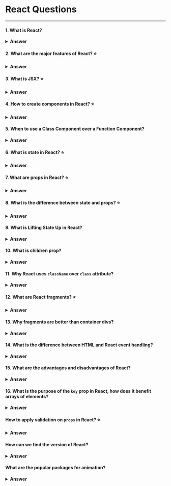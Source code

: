
<Head>
  <title>React | Frontend.wiki</title>
</Head>

# React Questions

---

#### 1. What is React?

<details>
  <summary>
    <strong>Answer</strong>
  </summary>
  React is a JavaScript library used for building fast and interactive user interfaces. It focuses on creating reusable components and updates the UI efficiently using a virtual DOM, ensuring only the necessary parts of the page are re-rendered. This makes React ideal for building dynamic single-page applications.
</details>

#### 2. What are the major features of React? ⭐

<details>
  <summary>
    <strong>Answer</strong>
  </summary>
  Here are the major features of React:

  - **Component-based architecture**: UI is divided into reusable components.
  - **Virtual DOM**: Efficiently updates only parts of the UI that change, improving performance.
  - **JSX (JavaScript XML)**: A syntax extension that allows HTML with JavaScript.
  - **Unidirectional or One-way data flow**: Data flows from parent to child components.
  - **Server-side rendering**: which is useful for Search Engine Optimizations(SEO).
</details>

#### 3. What is JSX? ⭐

<details>
  <summary>
    <strong>Answer</strong>
  </summary>
  __JSX (JavaScript XML)__ is a syntax extension for JavaScript used in React to describe the UI structure. It looks similar to HTML but is written within JavaScript. JSX allows you to write elements and components in a more intuitive way by mixing HTML-like syntax with JavaScript logic. Nowadays, we're also using __TSX (TypeScript XML)__, which is a TypeScript extension of JSX, used for adding type safety to React components, making code more robust and reducing errors by leveraging TypeScript's static typing system.

  For example, this JSX code:
  ```javascript
  const element = <h1>Hello, world!</h1>;
  ```
  is transpiled into regular JavaScript code like:
  ```javascript
  const element = React.createElement('h1', null, 'Hello, world!');
  ```
  **Note:** JSX is stricter than HTML.
</details>

#### 4. How to create components in React? ⭐

<details>
  <summary>
    <strong>Answer</strong>
  </summary>
  In React, components can be created as functional or class components. Here's how to create both types:
  1. **Function Components:** A functional component is a JavaScript function that returns JSX.
  ```jsx
  function Welcome() {
    return <h1>Hello, World!</h1>;
  }
  ```
  2. **Class Components:** A class component is an ES6 class that extends React.Component and has a render() method returning JSX.
  ```jsx
  class Welcome extends React.Component {
    render() {
      return <h1>Hello, World!</h1>;
    }
  }
  ```
  **Note:** Since the introduction of Hooks in React 16.8, functional components have become the preferred approach for building components, offering a simpler and more concise alternative to class components.
</details>

#### 5. When to use a Class Component over a Function Component?

<details>
  <summary>
    <strong>Answer</strong>
  </summary>
  Class components are now rarely used in modern React development due to the introduction of hooks, which provide all the functionality previously exclusive to class components.
  - **Legacy codebases**: Class components are still used in older projects built before React 16.8.
  - **Third-party libraries**: Some older libraries may still expect class components.
  - **Familiarity**: Teams or developers accustomed to class components may continue using them, though it's rare. 

  Function components with hooks are preferred in modern React development.
</details>

#### 6. What is state in React? ⭐

<details>
  <summary>
    <strong>Answer</strong>
  </summary>
  In React, **state** refers to an object that holds dynamic data for a component, that may change over the lifetime of the component. Also, whenever the state changes, the component re-renders.
  
  Example:
  ```jsx
  import React, { useState } from 'react';

  function Counter() {
    const [count, setCount] = useState(0); // Declare state variable

    return (
      <div>
        <p>You clicked {count} times</p>
        <button onClick={() => setCount(count + 1)}>Click me</button>
      </div>
    );
  }
  ```
  **Note:** We use the `useState` hook in functional components to manage state.
</details>

#### 7. What are props in React? ⭐

<details>
  <summary>
    <strong>Answer</strong>
  </summary>
  In React, **props** (short for properties) are a way to pass data from one component to another i.e., from a parent component to a child component. Props are read-only, meaning a component cannot modify its own props.

  Example:
  ```jsx
  function ChildComponent({name}) {
    return <h1>Hello, {name}!</h1>;
  }

  function ParentComponent() {
    return <ChildComponent name="Tushar" />;
  }
  ```
  In this example, the <em>ChildComponent</em> component receives the name prop from the <em>ParentComponent</em> component and displays it, resulting in the output "Hello, Tushar!".
</details>

#### 8. What is the difference between state and props? ⭐

<details>
  <summary>
    <strong>Answer</strong>
  </summary>
  Differences between state and props:
  | State | Props |
  | -------------------------------------------- | -------------------------------------------- |
  | An object that holds data managed within a component. | Data passed from a parent component to a child. |
  | Mutable; can be changed using `setState`. | Immutable; cannot be modified by the child component. |
</details>

#### 9. What is Lifting State Up in React?

<details>
  <summary>
    <strong>Answer</strong>
  </summary>
  **Lifting State Up** in React refers to the practice of moving state management from a child component to a common parent component. This approach allows multiple child components to share the same state.
</details>

#### 10. What is children prop?

<details>
  <summary>
    <strong>Answer</strong>
  </summary>
  The **children prop** in React is a special prop that allows components to pass and render nested elements or components.

  Example:
  ```jsx
  function MaxWidthWrapper({ children }) {
    return <div className="mx-auto w-full max-w-screen-xl px-2.5 md:px-20">{children}</div>;
  }

  function App() {
    return (
      <MaxWidthWrapper>
        <h1>Hello, World!</h1>
        <p>This is a child element.</p>
      </MaxWidthWrapper>
    );
  }
  ```
  In this example, the `MaxWidthWrapper` component receives `children` as a prop, allowing it to render any elements nested within it. In the `App` component, the `h1` and `p` elements are passed as children to the `MaxWidthWrapper`.
</details>

#### 11. Why React uses `className` over `class` attribute?

<details>
  <summary>
    <strong>Answer</strong>
  </summary>
  React uses `className` instead of the `class` attribute to avoid conflicts with the JavaScript `class` keyword. Since `class` is a reserved keyword in JavaScript for defining classes, React uses `className` to specify CSS classes in JSX.
</details>

#### 12. What are React fragments? ⭐

<details>
  <summary>
    <strong>Answer</strong>
  </summary>
  **Fragments** in React are a feature that allows you to group multiple elements without adding an extra node to the DOM. It can help maintain the desired structure of the HTML.

  Example:

  ```jsx
  import React from 'react';

  function MyComponent() {
    return (
      <React.Fragment>
        <h1>Title</h1>
        <p>This is a paragraph.</p>
      </React.Fragment>
    );
  }
  ```

  You can also use the shorthand syntax with empty tags:

  ```jsx
  function MyComponent() {
    return (
      <>
        <h1>Title</h1>
        <p>This is a paragraph.</p>
      </>
    );
  }
  ```

  In both examples, `MyComponent` returns multiple elements without adding an additional wrapper element to the DOM.
</details>

#### 13. Why fragments are better than container divs?

<details>
  <summary>
    <strong>Answer</strong>
  </summary>
  Fragments are better than container `<div>`s in React for several reasons:

  - **Avoid extra DOM nodes**: Fragments don’t add unnecessary elements to the DOM, keeping the structure clean.
  - **Improved performance**: Fewer DOM nodes can lead to better rendering performance.
  - **Better styling and layout**: No unwanted `<div>`s that could disrupt CSS or affect layout.
</details>

#### 14. What is the difference between HTML and React event handling?

<details>
  <summary>
    <strong>Answer</strong>
  </summary>
  In HTML, event handling uses lowercase event names (e.g., `onclick="handleClick()"`), while in React, event handlers are written in camelCase (e.g., `onClick={handleClick}`). Also, in React, event handlers are passed as functions, not strings, and use a synthetic event system for better cross-browser compatibility.
</details>

#### 15. What are the advantages and disadvantages of React?

<details>
  <summary>
    <strong>Answer</strong>
  </summary>
  Here are the advantages and disadvantages of React:

  **Advantages**

  - **Component-Based Architecture**: Encourages reusable and modular code, making development more organized and manageable.
  - **Virtual DOM**: Enhances performance by minimizing direct DOM manipulation and optimizing updates.
  - **Strong Community Support**: A large community and extensive ecosystem of libraries and tools help developers find solutions and resources.
  - **SEO-Friendly**: Can be configured for server-side rendering, improving SEO for web applications.

  **Disadvantages**

  - **View Library**: React is a view library, not a full framework.
  - **Frequent Updates**: Rapid changes in the library may require developers to frequently update their knowledge and code.
  - **Boilerplate Code**: Sometimes requires more setup and boilerplate compared to other frameworks.
  - **Performance Issues**: If not optimized properly, excessive component re-renders can lead to performance bottlenecks.
</details>

#### 16. What is the purpose of the `key` prop in React, how does it benefit arrays of elements?

<details>
  <summary>
    <strong>Answer</strong>
  </summary>
  The **"key"** prop in React is used to uniquely identify elements in a list or array of elements. It helps React efficiently manage and update the DOM by tracking which elements have changed, been added, or removed.

  **Benefits of using the "key" prop:**
  1. Efficient re-rendering.
  2. Avoiding unnecessary updates.
  3. Preventing bugs.

  Typically, keys should be unique and stable, such as using item IDs rather than indices.
</details>

#### How to apply validation on `props` in React? ⭐

<details>
  <summary>
    <strong>Answer</strong>
  </summary>
  You can apply validation on props using **PropTypes** or **TypeScript**.

  **1. Using **PropTypes** (for JavaScript projects):**
  React provides a package called `prop-types` to specify the types of props a component should receive. It’s simple and effective for basic validation.

  Example:
    ```jsx
    import PropTypes from 'prop-types';

    const MyComponent = ({ name, age }) => {
      return (
        <div>
          <h1>Name: {name}</h1>
          <p>Age: {age}</p>
        </div>
      );
    };

    MyComponent.propTypes = {
      name: PropTypes.string.isRequired,  // Required string
      age: PropTypes.number,              // Optional number
    };

    export default MyComponent;
    ```

  **2. Using **TypeScript** (for TypeScript projects):**
  If you're working in a TypeScript project, you can apply prop validation more robustly by using TypeScript’s type system.

  Example:

    ```tsx
    interface MyComponentProps {
      name: string;          // Required string
      age?: number;          // Optional number
    }

    const MyComponent: React.FC<MyComponentProps> = ({ name, age }) => {
      return (
        <div>
          <h1>Name: {name}</h1>
          <p>Age: {age}</p>
        </div>
      );
    };

    export default MyComponent;
    ```

  In TypeScript, using types or interfaces ensures strong validation at compile time, whereas `prop-types` provide runtime validation in JavaScript.
</details>

#### How can we find the version of React?

<details>
  <summary>
    <strong>Answer</strong>
  </summary>
  To find the version of React being used, you can follow one of the below methods:

  1. **Using `React.version`**: Simply log `React.version`:
    ```javascript
    import React from 'react';

    const MyComponent = () => {
      console.log(React.version); 
      return <div>Hello World</div>;
    };
    ```

  2. **Using the React Developer Tools**: If you have the React Developer Tools browser extension installed, you can view the version of React in the "Components" tab when inspecting a React component.
</details>

#### What are the popular packages for animation?

<details>
  <summary>
    <strong>Answer</strong>
  </summary>
  `Framer Motion`, `React Transition Group` and `React Motion` are popular animation packages in React ecosystem.
</details>